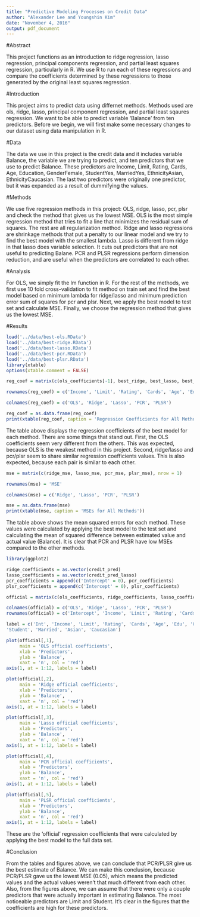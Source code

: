 ```yaml
---
title: "Predictive Modeling Processes on Credit Data"
author: "Alexander Lee and Youngshin Kim"
date: "November 4, 2016"
output: pdf_document
---
```


#Abstract

This project functions as an introduction to ridge regression, lasso regression, principal components regression, and
partial least squares regression, particularly in R. We use R to run each of these regressions and compare the coefficients
determined by these regressions to those generated by the original least squares regression.

#Introduction

This project aims to predict data using differnet methods.
Methods used are ols, ridge, lasso, principal component regression,
and partial least sqaures regression.  We want to be able to 
predict variable 'Balance' from ten predictors.  Before we begin,
we will first make some necessary changes to our dataset using
data manipulation in R.

#Data

The data we use in this project is the credit data and it includes variable Balance, the variable we are trying to predict, and ten predictors that we use
to predict Balance.  These predictors are Income, Limit, Rating, Cards, Age, Education, GenderFemale, StudentYes, MarriedYes, EthnicityAsian, EthnicityCaucasian.  The last two predictors were originally one predictor, but
it was expanded as a result of dummifying the values.

#Methods

We use five regression methods in this project: OLS, ridge, lasso, pcr, plsr and check the method that gives us the lowest MSE. 
OLS is the most simple regression method that tries to fit a line that 
minimizes the residual sum of squares.  The rest are all regularization method. Ridge and lasso regressions are shrinkage methods that put a 
penalty to our linear model and we try to find the best model with the 
smallest lambda. Lasso is different from ridge in that lasso does variable selection.  It cuts out predictors that are not useful to predicting Balane.  PCR and PLSR regressions perform dimension reduction, and are useful when the predictors are correlated to each other.

#Analysis

For OLS, we simply fit the lm function in R.  For the rest of the methods,
we first use 10 fold cross-validation to fit method on train set and find the best model based on minimum lambda for ridge/lasso and minimum prediction error sum of squares for pcr and plsr.  Next, we apply the best model to test set and calculate MSE.  Finally, we choose the regression method that gives us the lowest MSE.

#Results

```r
load('../data/best-ols.RData')
load('../data/best-ridge.RData')
load('../data/best-lasso.RData')
load('../data/best-pcr.RData')
load('../data/best-plsr.RData')
library(xtable)
options(xtable.comment = FALSE)
```

```r
reg_coef = matrix(c(ols_coefficients[-1], best_ridge, best_lasso, best_pcr, best_plsr), nrow = 11)

rownames(reg_coef) = c('Income', 'Limit', 'Rating', 'Cards', 'Age', 'Education', 'GenderFemale', 'StudentYes', 'MarriedYes', 'EthnicityAsian', 'EthnicityCaucasian')

colnames(reg_coef) = c('OLS', 'Ridge', 'Lasso', 'PCR', 'PLSR')

reg_coef = as.data.frame(reg_coef)
print(xtable(reg_coef, caption = 'Regression Coefficients for All Methods'))
```

The table above displays the regression coefficients of the best model for each method.  There are some things that stand out.  First, the OLS coefficients 
seem very different from the others.  This was expected, because OLS is the weakest method in this project.  Second, ridge/lasso and pcr/plsr seem to share similar regression coefficients values.  This is also expected, because each pair is similar to each other.

```r
mse = matrix(c(ridge_mse, lasso_mse, pcr_mse, plsr_mse), nrow = 1)

rownames(mse) = 'MSE'

colnames(mse) = c('Ridge', 'Lasso', 'PCR', 'PLSR')

mse = as.data.frame(mse)
print(xtable(mse, caption = 'MSEs for All Methods'))
```

The table above shows the mean squared errors for each method.  These values
were calculated by applying the best model to the test set and calculating the mean of squared difference between estimated value and actual value (Balance).  It is clear that PCR and PLSR have low MSEs compared to the other methods.

```r
library(ggplot2)

ridge_coefficients = as.vector(credit_pred)
lasso_coefficients = as.vector(credit_pred_lasso)
pcr_coefficients = append(c('Intercept' = 0), pcr_coefficients)
plsr_coefficients = append(c('Intercept' = 0), plsr_coefficients)

official = matrix(c(ols_coefficients, ridge_coefficients, lasso_coefficients,pcr_coefficients, plsr_coefficients), nrow = 12)

colnames(official) = c('OLS', 'Ridge', 'Lasso', 'PCR', 'PLSR')
rownames(official) = c('Intercept', 'Income', 'Limit', 'Rating', 'Cards', 'Age', 'Education', 'GenderFemale', 'StudentYes', 'MarriedYes', 'EthnicityAsian', 'EthnicityCaucasian')

label = c('Int', 'Income', 'Limit', 'Rating', 'Cards', 'Age', 'Edu', 'Gender',
'Student', 'Married', 'Asian', 'Caucasian')

plot(official[,1], 
     main = 'OLS official coefficients', 
     xlab = 'Predictors', 
     ylab = 'Balance', 
     xaxt = 'n', col = 'red')
axis(1, at = 1:12, labels = label)

plot(official[,2], 
     main = 'Ridge official coefficients', 
     xlab = 'Predictors', 
     ylab = 'Balance', 
     xaxt = 'n', col = 'red')
axis(1, at = 1:12, labels = label)

plot(official[,3], 
     main = 'Lasso official coefficients', 
     xlab = 'Predictors', 
     ylab = 'Balance', 
     xaxt = 'n', col = 'red')
axis(1, at = 1:12, labels = label)

plot(official[,4], 
     main = 'PCR official coefficients', 
     xlab = 'Predictors', 
     ylab = 'Balance',
     xaxt = 'n', col = 'red')
axis(1, at = 1:12, labels = label)

plot(official[,5], 
     main = 'PLSR official coefficients', 
     xlab = 'Predictors', 
     ylab = 'Balance', 
     xaxt = 'n', col = 'red')
axis(1, at = 1:12, labels = label)
```

These are the 'official' regression coefficients that were calculated by applying the best model to the full data set.

#Conclusion

From the tables and figures above, we can conclude that PCR/PLSR give us 
the best estimate of Balance.  We can make this conclusion, because 
PCR/PLSR gave us the lowest MSE (0.05), which means the predicted values and the actual values weren't that much different from each other.  Also, from the figures above, we can assume that there were only a couple predictors that were actually important in estimating Balance.  The most noticeable predictors are Limit and Student.  It's clear in the figures that the coefficients are high for these predictors.

